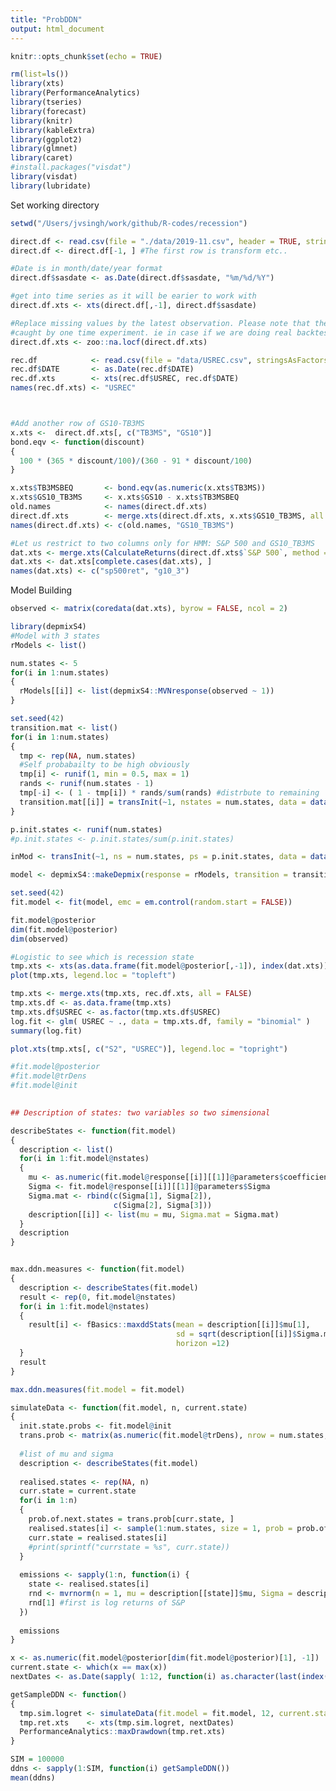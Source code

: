 ```yaml
---
title: "ProbDDN"
output: html_document
---
```


```r
knitr::opts_chunk$set(echo = TRUE)
```



```r
rm(list=ls())
library(xts)
library(PerformanceAnalytics)
library(tseries)
library(forecast)
library(knitr)
library(kableExtra)
library(ggplot2)
library(glmnet)
library(caret)
#install.packages("visdat")
library(visdat)
library(lubridate)
```



Set working directory

```r
setwd("/Users/jvsingh/work/github/R-codes/recession")

direct.df <- read.csv(file = "./data/2019-11.csv", header = TRUE, stringsAsFactors = FALSE, check.names = FALSE)
direct.df <- direct.df[-1, ] #The first row is transform etc..

#Date is in month/date/year format
direct.df$sasdate <- as.Date(direct.df$sasdate, "%m/%d/%Y")

#get into time series as it will be earier to work with
direct.df.xts <- xts(direct.df[,-1], direct.df$sasdate)

#Replace missing values by the latest observation. Please note that there may be missing values in "real" decision scenarios which may not be 
#caught by one time experiment. ie in case if we are doing real backtests
direct.df.xts <- zoo::na.locf(direct.df.xts)

rec.df            <- read.csv(file = "data/USREC.csv", stringsAsFactors = FALSE, header = TRUE)
rec.df$DATE       <- as.Date(rec.df$DATE)
rec.df.xts        <- xts(rec.df$USREC, rec.df$DATE)
names(rec.df.xts) <- "USREC"



#Add another row of GS10-TB3MS
x.xts <-  direct.df.xts[, c("TB3MS", "GS10")]
bond.eqv <- function(discount)
{
  100 * (365 * discount/100)/(360 - 91 * discount/100)
}

x.xts$TB3MSBEQ       <- bond.eqv(as.numeric(x.xts$TB3MS))
x.xts$GS10_TB3MS     <- x.xts$GS10 - x.xts$TB3MSBEQ
old.names            <- names(direct.df.xts)
direct.df.xts        <- merge.xts(direct.df.xts, x.xts$GS10_TB3MS, all = TRUE, check.names = FALSE)
names(direct.df.xts) <- c(old.names, "GS10_TB3MS")

#Let us restrict to two columns only for HMM: S&P 500 and GS10_TB3MS
dat.xts <- merge.xts(CalculateReturns(direct.df.xts$`S&P 500`, method = "log"), direct.df.xts$GS10_TB3MS)
dat.xts <- dat.xts[complete.cases(dat.xts), ]
names(dat.xts) <- c("sp500ret", "g10_3")
```


Model Building
```r

observed <- matrix(coredata(dat.xts), byrow = FALSE, ncol = 2)

library(depmixS4)
#Model with 3 states
rModels <- list()

num.states <- 5
for(i in 1:num.states)
{
  rModels[[i]] <- list(depmixS4::MVNresponse(observed ~ 1))
}

set.seed(42)
transition.mat <- list()
for(i in 1:num.states)
{
  tmp <- rep(NA, num.states)
  #Self probabailty to be high obviously
  tmp[i] <- runif(1, min = 0.5, max = 1)
  rands <- runif(num.states - 1)
  tmp[-i] <- ( 1 - tmp[i]) * rands/sum(rands) #distrbute to remaining
  transition.mat[[i]] = transInit(~1, nstates = num.states, data = data.frame(1), pstart = tmp)
}

p.init.states <- runif(num.states)
#p.init.states <- p.init.states/sum(p.init.states)

inMod <- transInit(~1, ns = num.states, ps = p.init.states, data = data.frame(1))

model <- depmixS4::makeDepmix(response = rModels, transition = transition.mat, prior = inMod)

set.seed(42)
fit.model <- fit(model, emc = em.control(random.start = FALSE))

```


```r
fit.model@posterior
dim(fit.model@posterior)
dim(observed)

#Logistic to see which is recession state
tmp.xts <- xts(as.data.frame(fit.model@posterior[,-1]), index(dat.xts))
plot(tmp.xts, legend.loc = "topleft")

tmp.xts <- merge.xts(tmp.xts, rec.df.xts, all = FALSE)
tmp.xts.df <- as.data.frame(tmp.xts)
tmp.xts.df$USREC <- as.factor(tmp.xts.df$USREC)
log.fit <- glm( USREC ~ ., data = tmp.xts.df, family = "binomial" )
summary(log.fit)

plot.xts(tmp.xts[, c("S2", "USREC")], legend.loc = "topright")

#fit.model@posterior
#fit.model@trDens
#fit.model@init
 
```



```r
## Description of states: two variables so two simensional

describeStates <- function(fit.model)
{
  description <- list()
  for(i in 1:fit.model@nstates)
  {
    mu <- as.numeric(fit.model@response[[i]][[1]]@parameters$coefficients)
    Sigma <- fit.model@response[[i]][[1]]@parameters$Sigma
    Sigma.mat <- rbind(c(Sigma[1], Sigma[2]),
                       c(Sigma[2], Sigma[3]))
    description[[i]] <- list(mu = mu, Sigma.mat = Sigma.mat)
  }
  description
}


max.ddn.measures <- function(fit.model)
{
  description <- describeStates(fit.model)
  result <- rep(0, fit.model@nstates)
  for(i in 1:fit.model@nstates)
  {
    result[i] <- fBasics::maxddStats(mean = description[[i]]$mu[1], 
                                     sd = sqrt(description[[i]]$Sigma.mat[1,1]), 
                                     horizon =12)
  }
  result
}

max.ddn.measures(fit.model = fit.model)
```



```r


simulateData <- function(fit.model, n, current.state)
{
  init.state.probs <- fit.model@init
  trans.prob <- matrix(as.numeric(fit.model@trDens), nrow = num.states, ncol =num.states, byrow = TRUE)
  
  #list of mu and sigma
  description <- describeStates(fit.model)
  
  realised.states <- rep(NA, n)
  curr.state = current.state
  for(i in 1:n)
  {
    prob.of.next.states = trans.prob[curr.state, ]
    realised.states[i] <- sample(1:num.states, size = 1, prob = prob.of.next.states)
    curr.state = realised.states[i]
    #print(sprintf("currstate = %s", curr.state))
  }
  
  emissions <- sapply(1:n, function(i) {
    state <- realised.states[i]
    rnd <- mvrnorm(n = 1, mu = description[[state]]$mu, Sigma = description[[state]]$Sigma.mat)
    rnd[1] #first is log returns of S&P
  })
  
  emissions
}

x <- as.numeric(fit.model@posterior[dim(fit.model@posterior)[1], -1])
current.state <- which(x == max(x))
nextDates <- as.Date(sapply( 1:12, function(i) as.character(last(index(dat.xts)) %m+% months(i))))

getSampleDDN <- function()
{
  tmp.sim.logret <- simulateData(fit.model = fit.model, 12, current.state = current.state)
  tmp.ret.xts    <- xts(tmp.sim.logret, nextDates)
  PerformanceAnalytics::maxDrawdown(tmp.ret.xts)
}

SIM = 100000
ddns <- sapply(1:SIM, function(i) getSampleDDN())
mean(ddns)
```






















